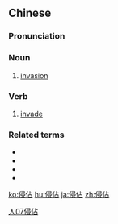 {{also|侵占}}
==Chinese==
{{zh-forms|s=侵占|t2=侵占}}

===Pronunciation===
{{zh-pron
|m=qīnzhān
|c=cam1 zim3
|h=pfs=chhîm-cham
|mn=chhim-chiàm
|cat=n,v
}}

===Noun===
{{zh-noun}}

# [[invasion]]

===Verb===
{{zh-verb}}

# [[invade]]

===Related terms===
* {{zh-l|侵攻}}
* {{zh-l|侵略}}
* {{zh-l|攻略}}
* {{zh-l|佔領}}

[[Category:Advanced Mandarin|人07侵佔]]

[[ko:侵佔]]
[[hu:侵佔]]
[[ja:侵佔]]
[[zh:侵佔]]